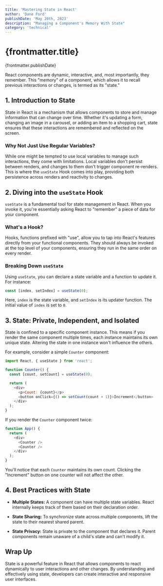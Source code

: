 ```yaml
---
title: 'Mastering State in React'
author: 'Dane Ford'
publishDate: 'May 20th, 2023'
description: "Managing a Component's Memory With State"
category: 'technical'
---
```


# {frontmatter.title}
<span className="text-sm text-gray-400 mt-0">{frontmatter.publishDate}</span>

React components are dynamic, interactive, and, most importantly, they remember. This "memory" of a component, which allows it to recall previous interactions or changes, is termed as its "state."

## **1. Introduction to State**

State in React is a mechanism that allows components to store and manage information that can change over time. Whether it's updating a form, changing an image in a carousel, or adding an item to a shopping cart, state ensures that these interactions are remembered and reflected on the screen.

### **Why Not Just Use Regular Variables?**

While one might be tempted to use local variables to manage such interactions, they come with limitations. Local variables don't persist between renders, and changes to them don't trigger component re-renders. This is where the `useState` Hook comes into play, providing both persistence across renders and reactivity to changes.

## **2. Diving into the `useState` Hook**

`useState` is a fundamental tool for state management in React. When you invoke it, you're essentially asking React to "remember" a piece of data for your component.

### **What's a Hook?**

Hooks, functions prefixed with "use", allow you to tap into React's features directly from your functional components. They should always be invoked at the top level of your components, ensuring they run in the same order on every render.

### **Breaking Down `useState`**

Using `useState`, you can declare a state variable and a function to update it. For instance:

```javascript
const [index, setIndex] = useState(0);
```

Here, `index` is the state variable, and `setIndex` is its updater function. The initial value of `index` is set to `0`.

## **3. State: Private, Independent, and Isolated**

State is confined to a specific component instance. This means if you render the same component multiple times, each instance maintains its own unique state. Altering the state in one instance won't influence the others.

For example, consider a simple `Counter` component:

```javascript
import React, { useState } from 'react';

function Counter() {
  const [count, setCount] = useState(0);

  return (
    <div>
      <p>Count: {count}</p>
      <button onClick={() => setCount(count + 1)}>Increment</button>
    </div>
  );
}
```

If you render the `Counter` component twice:

```javascript
function App() {
  return (
    <div>
      <Counter />
      <Counter />
    </div>
  );
}
```

You'll notice that each `Counter` maintains its own count. Clicking the "Increment" button on one counter will not affect the other.

## **4. Best Practices with State**

- **Multiple States:** A component can have multiple state variables. React internally keeps track of them based on their declaration order.
  
- **State Sharing:** To synchronize state across multiple components, lift the state to their nearest shared parent.
  
- **State Privacy:** State is private to the component that declares it. Parent components remain unaware of a child's state and can't modify it.

## **Wrap Up**

State is a powerful feature in React that allows components to react dynamically to user interactions and other changes. By understanding and effectively using state, developers can create interactive and responsive user interfaces.
